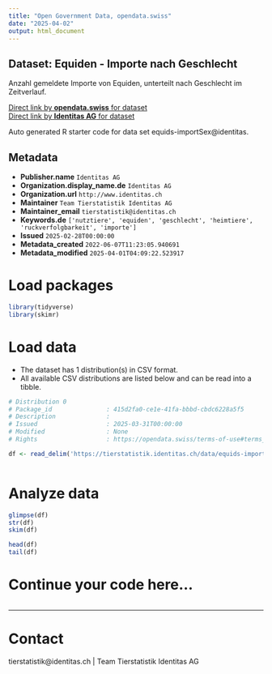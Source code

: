 ```yaml
---
title: "Open Government Data, opendata.swiss"
date: "2025-04-02"
output: html_document
---
```


## Dataset: Equiden - Importe nach Geschlecht

Anzahl gemeldete Importe von Equiden, unterteilt nach Geschlecht im Zeitverlauf. 

[Direct link by **opendata.swiss** for dataset](https://opendata.swiss/de/dataset/equiden-importe-nach-geschlecht)<br>
[Direct link by **Identitas AG** for dataset](https://tierstatistik.identitas.ch/)

Auto generated R starter code for data set equids-importSex@identitas.

## Metadata

- **Publisher.name** `Identitas AG`
- **Organization.display_name.de** `Identitas AG`
- **Organization.url** `http://www.identitas.ch`
- **Maintainer** `Team Tierstatistik Identitas AG`
- **Maintainer_email** `tierstatistik@identitas.ch`
- **Keywords.de** `['nutztiere', 'equiden', 'geschlecht', 'heimtiere', 'ruckverfolgbarkeit', 'importe']`
- **Issued** `2025-02-28T00:00:00`
- **Metadata_created** `2022-06-07T11:23:05.940691`
- **Metadata_modified** `2025-04-01T04:09:22.523917`


# Load packages

```r

library(tidyverse)
library(skimr)

```

# Load data

-   The dataset has 1 distribution(s) in CSV format.
-   All available CSV distributions are listed below and can be read into a tibble.

```r

# Distribution 0
# Package_id               : 415d2fa0-ce1e-41fa-bbbd-cbdc6228a5f5
# Description              : 
# Issued                   : 2025-03-31T00:00:00
# Modified                 : None
# Rights                   : https://opendata.swiss/terms-of-use#terms_by

df <- read_delim('https://tierstatistik.identitas.ch/data/equids-importSex.csv')



```

# Analyze data

```r

glimpse(df)
str(df)
skim(df)

head(df)
tail(df)

```

# Continue your code here...

```r

```

------------------------------------------------------------------------

# Contact

tierstatistik@identitas.ch | Team Tierstatistik Identitas AG
